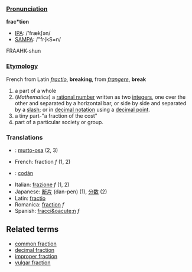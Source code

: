 ===[[Pronunciation]]===

'''frac*tion'''
*[[IPA]]: /'frækʃən/
*[[SAMPA]]: /"fr{kS=n/
FRAAHK-shun
===[[Etymology]]===

French from Latin ''[[fractio]]'', '''breaking''', from ''[[frangere]]'', '''break'''

# a part of a whole
# (''Mathematics'') a [[rational number]] written as two [[integer]]s, one over the other and separated by a horizontal bar, or side by side and separated by a [[slash]]; or in [[decimal notation]] using a [[decimal point]].
# a tiny part-"a fraction of the cost"
# part of a particular society or group.

===Translations===
*{{msg:fi}}: [[murto-osa]] (2, 3)
*French: fraction ''f'' (1, 2)
*{{ga}}: [[codán]]
*Italian: [[frazione]] ''f'' (1, 2)
*Japanese: [[断片]] (dan-pen) (1), [[分数]] (2)
*Latin: [[fractio]]
*Romanica: [[fraction]] ''f''
*Spanish: [[fracci&oacute;n]] ''f''

==Related terms==
*[[common fraction]]
*[[decimal fraction]]
*[[improper fraction]]
*[[vulgar fraction]]